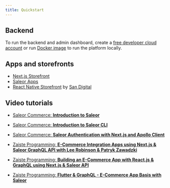 ```yaml
---
title: Quickstart
---
```


## Backend

To run the backend and admin dashboard, create a [free developer cloud account](https://cloud.saleor.io/) or
run [Docker image](https://github.com/saleor/saleor-platform) to run the platform locally.

## Apps and storefronts

- [Next.js Storefront](https://github.com/saleor/storefront/)
- [Saleor Apps](developer/extending/apps/quickstart.mdx)
- [React Native Storefront](https://github.com/san-digital/saleor-react-native-starter) by [San Digital](https://sandigital.uk/)

## Video tutorials

- [Saleor Commerce: **Introduction to Saleor**](https://www.youtube.com/watch?v=6XCpeP73qtA)
- [Saleor Commerce: **Introduction to Saleor CLI**](https://www.youtube.com/watch?v=b1TvC1UFk1w)
- [Saleor Commerce: **Saleor Authentication with Next.js and Apollo Client**](https://www.youtube.com/watch?v=t6nxBk7JHCw)

- [Zaiste Programming: **E-Commerce Integration Apps using Next.js & Saleor GraphQL API with Lee Robinson & Patryk Zawadzki**](https://www.youtube.com/watch?v=AqqgAXgt5t8)
- [Zaiste Programming: **Building an E-Commerce App with React.js & GraphQL using Next.js & Saleor API**](https://www.youtube.com/watch?v=85vMColDHEo)
- [Zaiste Programming: **Flutter & GraphQL - E-Commerce App Basis with Saleor**](https://www.youtube.com/watch?v=3gRj2XMPkzE)
